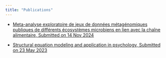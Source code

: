 ```yaml
---
title: "Publications"
---
```


- [Meta-analyse exploratoire de jeux de données métagénomiques publiques de différents écosystèmes microbiens en lien avec la chaı̂ne alimentaire, Submitted on 14 Nov 2024](http://hal.inrae.fr/hal-04783180v1)

- [Structural equation modeling and application in psychology, Submitted on 23 May 2023](http://github.com/Clement-Poupelin/Clement-Poupelin.github.io/blob/main/docs/SSPM_Aela_JAGOT_Clement_POUPELIN_M1IS.pdf)